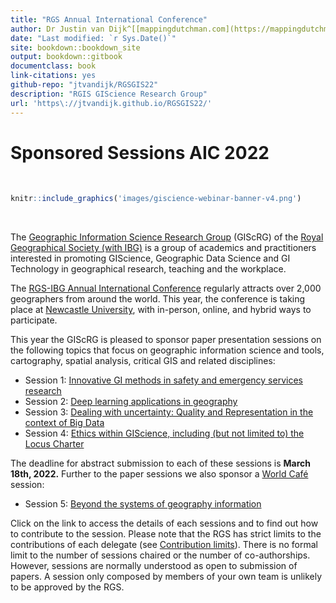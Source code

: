 ```yaml
--- 
title: "RGS Annual International Conference"
author: Dr Justin van Dijk^[[mappingdutchman.com](https://mappingdutchman.com/)], Dr Stefano De Sabbata^[[sdesabbata.github.io/](https://sdesabbata.github.io/)]
date: "Last modified: `r Sys.Date()`"
site: bookdown::bookdown_site
output: bookdown::gitbook
documentclass: book
link-citations: yes
github-repo: "jtvandijk/RGSGIS22"
description: "RGIS GIScience Research Group"
url: 'https\://jtvandijk.github.io/RGSGIS22/'
---
```


# Sponsored Sessions AIC 2022 
<br />

```r
knitr::include_graphics('images/giscience-webinar-banner-v4.png') 
```
<br />

The [Geographic Information Science Research Group](https://geoinfo.science/) (GIScRG) of the [Royal Geographical Society (with IBG)](https://www.rgs.org/) is a group of academics and practitioners interested in promoting GIScience, Geographic Data Science and GI Technology in geographical research, teaching and the workplace. 

The [RGS-IBG Annual International Conference](https://www.rgs.org/research/annual-international-conference/call/) regularly attracts over 2,000 geographers from around the world. This year, the conference is taking place at [Newcastle University](https://www.ncl.ac.uk/), with in-person, online, and hybrid ways to participate. 

This year the GIScRG is pleased to sponsor paper presentation sessions on the following topics that focus on geographic information science and tools, cartography, spatial analysis, critical GIS and related disciplines:

* Session 1: [Innovative GI methods in safety and emergency services research](session-1-safety-and-emergency-services.html)
* Session 2: [Deep learning applications in geography](session-2-deep-learning.html)
* Session 3: [Dealing with uncertainty: Quality and Representation in the context of Big Data](session-3-big-data-quality.html)
* Session 4: [Ethics within GIScience, including (but not limited to) the Locus Charter](session-4-ethics.html)

The deadline for abstract submission to each of these sessions is **March 18th, 2022.** Further to the paper sessions we also sponsor a [World Café](https://www.rgs.org/research/annual-international-conference/call/conference-session-formats/world-cafe/) session:

* Session 5: [Beyond the systems of geography information](session-5-world-café.html)

Click on the link to access the details of each sessions and to find out how to contribute to the session. Please note that the RGS has strict limits to the contributions of each delegate (see [Contribution limits](https://www.rgs.org/research/annual-international-conference/call/guidance-for-presenters/#Contribution%20limits)). There is no formal limit to the number of sessions chaired or the number of co-authorships. However, sessions are normally understood as open to submission of papers. A session only composed by members of your own team is unlikely to be approved by the RGS.
